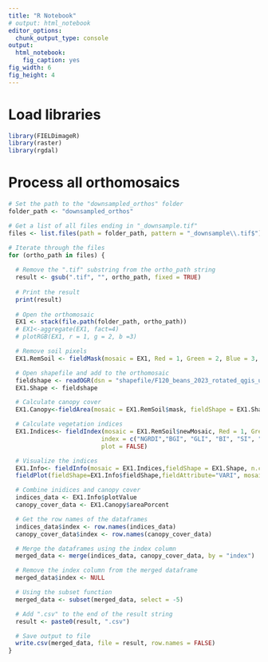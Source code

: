---
title: "R Notebook"
# output: html_notebook
editor_options: 
  chunk_output_type: console
output: 
  html_notebook: 
    fig_caption: yes
fig_width: 6 
fig_height: 4 
---

# Load libraries
```{r}
library(FIELDimageR)
library(raster)
library(rgdal)
```

# Process all orthomosaics
```{r}
# Set the path to the "downsampled_orthos" folder
folder_path <- "downsampled_orthos"

# Get a list of all files ending in "_downsample.tif"
files <- list.files(path = folder_path, pattern = "_downsample\\.tif$")

# Iterate through the files
for (ortho_path in files) {
  
  # Remove the ".tif" substring from the ortho_path string
  result <- gsub(".tif", "", ortho_path, fixed = TRUE)
  
  # Print the result
  print(result)
  
  # Open the orthomosaic
  EX1 <- stack(file.path(folder_path, ortho_path))
  # EX1<-aggregate(EX1, fact=4)
  # plotRGB(EX1, r = 1, g = 2, b =3)

  # Remove soil pixels
  EX1.RemSoil <- fieldMask(mosaic = EX1, Red = 1, Green = 2, Blue = 3, index = "HUE")

  # Open shapefile and add to the orthomosaic
  fieldshape <- readOGR(dsn = "shapefile/F120_beans_2023_rotated_qgis_updated.shp", layer = "F120_beans_2023_rotated_qgis_updated")
  EX1.Shape <- fieldshape

  # Calculate canopy cover
  EX1.Canopy<-fieldArea(mosaic = EX1.RemSoil$mask, fieldShape = EX1.Shape, n.core = 6)

  # Calculate vegetation indices
  EX1.Indices<- fieldIndex(mosaic = EX1.RemSoil$newMosaic, Red = 1, Green = 2, Blue = 3,
                          index = c("NGRDI","BGI", "GLI", "BI", "SI", "VARI"),
                          plot = FALSE)

  # Visualize the indices
  EX1.Info<- fieldInfo(mosaic = EX1.Indices,fieldShape = EX1.Shape, n.core = 6)
  fieldPlot(fieldShape=EX1.Info$fieldShape,fieldAttribute="VARI", mosaic=EX1, color=c("red","blue"), alpha = 0.5)

  # Combine inidices and canopy cover
  indices_data <- EX1.Info$plotValue
  canopy_cover_data <- EX1.Canopy$areaPorcent

  # Get the row names of the dataframes
  indices_data$index <- row.names(indices_data)
  canopy_cover_data$index <- row.names(canopy_cover_data)

  # Merge the dataframes using the index column
  merged_data <- merge(indices_data, canopy_cover_data, by = "index")

  # Remove the index column from the merged dataframe
  merged_data$index <- NULL

  # Using the subset function
  merged_data <- subset(merged_data, select = -5)

  # Add ".csv" to the end of the result string
  result <- paste0(result, ".csv")

  # Save output to file
  write.csv(merged_data, file = result, row.names = FALSE)
}
```